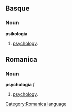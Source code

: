 ==Basque==
===Noun===
'''psikologia'''
# [[psychology]].

==Romanica==
[[Category:Romanica language]]
===Noun===
'''psychologia''' ''f''
# [[psychology]].